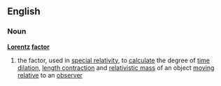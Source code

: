 ==English==
===Noun===
{{wikipedia}}
'''[[Lorentz]] [[factor]]'''
#{{physics}} the factor, used in [[special relativity]], to [[calculate]] the degree of [[time dilation]], [[Lorentz contraction|length contraction]] and [[relativistic mass]] of an object [[moving]] [[relative]] to an [[observer]]